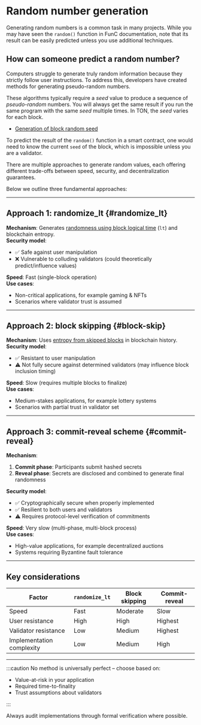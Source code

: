 
# Random number generation

Generating random numbers is a common task in many projects. While you may have seen the `random()` function in FunC documentation, note that its result can be easily predicted unless you use additional techniques.

## How can someone predict a random number?

Computers struggle to generate truly random information because they strictly follow user instructions. To address this, developers have created methods for generating pseudo-random numbers.

These algorithms typically require a _seed_ value to produce a sequence of _pseudo-random_ numbers. You will always get the same result if you run the same program with the same _seed_ multiple times. In TON, the _seed_ varies for each block.

- [Generation of block random seed](/v3/guidelines/smart-contracts/security/random)

To predict the result of the `random()` function in a smart contract, one would need to know the current `seed` of the block, which is impossible unless you are a validator.

There are multiple approaches to generate random values, each offering different trade-offs between speed, security, and decentralization guarantees.

Below we outline three fundamental approaches:

---

## Approach 1: randomize_lt {#randomize_lt}

**Mechanism**: Generates [randomness using block logical time](/v3/guidelines/smart-contracts/security/ton-hack-challenge-1/#4-lottery) (`lt`) and blockchain entropy.  
**Security model**:

- ✅ Safe against user manipulation
- ❌ Vulnerable to colluding validators (could theoretically predict/influence values)

**Speed**: Fast (single-block operation)  
**Use cases**:

- Non-critical applications, for example gaming & NFTs
- Scenarios where validator trust is assumed

---

## Approach 2: block skipping {#block-skip}

**Mechanism**: Uses [entropy from skipped blocks](https://github.com/puppycats/ton-random?tab=readme-ov-file#ton-random) in blockchain history.  
**Security model**:

- ✅ Resistant to user manipulation
- ⚠️ Not fully secure against determined validators (may influence block inclusion timing)

**Speed**: Slow (requires multiple blocks to finalize)  
**Use cases**:

- Medium-stakes applications, for example lottery systems
- Scenarios with partial trust in validator set

---

## Approach 3: commit-reveal scheme {#commit-reveal}

**Mechanism**:

1. **Commit phase**: Participants submit hashed secrets
2. **Reveal phase**: Secrets are disclosed and combined to generate final randomness

**Security model**:

- ✅ Cryptographically secure when properly implemented
- ✅ Resilient to both users and validators
- ⚠️ Requires protocol-level verification of commitments

**Speed**: Very slow (multi-phase, multi-block process)  
**Use cases**:

- High-value applications, for example decentralized auctions
- Systems requiring Byzantine fault tolerance

---

## Key considerations

| Factor                    | `randomize_lt` | Block skipping | Commit-reveal |
| ------------------------- | -------------- | -------------- | ------------- |
| Speed                     | Fast           | Moderate       | Slow          |
| User resistance           | High           | High           | Highest       |
| Validator resistance      | Low            | Medium         | Highest       |
| Implementation complexity | Low            | Medium         | High          |

---

:::caution
No method is universally perfect – choose based on:

- Value-at-risk in your application
- Required time-to-finality
- Trust assumptions about validators

:::


Always audit implementations through formal verification where possible.

<Feedback />
